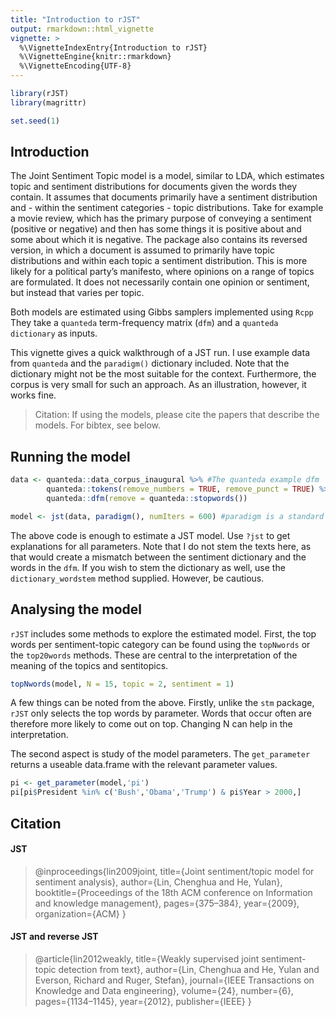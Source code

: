 ```yaml
---
title: "Introduction to rJST"
output: rmarkdown::html_vignette
vignette: >
  %\VignetteIndexEntry{Introduction to rJST}
  %\VignetteEngine{knitr::rmarkdown}
  %\VignetteEncoding{UTF-8}
---
```


```r
library(rJST)
library(magrittr)

set.seed(1)
```

## Introduction

The Joint Sentiment Topic model is a model, similar to LDA, which estimates topic and sentiment distributions for documents given the words they contain. It assumes that documents primarily have a sentiment distribution and - within the sentiment categories - topic distributions. Take for example a movie review, which has the primary purpose of conveying a sentiment (positive or negative) and then has some things it is positive about and some about which it is negative. The package also contains its reversed version, in which a document is assumed to primarily have topic distributions and within each topic a sentiment distribution. This is more likely for a political party's manifesto, where opinions on a range of topics are formulated. It does not necessarily contain one opinion or sentiment, but instead that varies per topic.

Both models are estimated using Gibbs samplers implemented using `Rcpp` They take a `quanteda` term-frequency matrix (`dfm`) and a `quanteda dictionary` as inputs.

This vignette gives a quick walkthrough of a JST run. I use example data from `quanteda` and the `paradigm()` dictionary included. Note that the dictionary might not be the most suitable for the context. Furthermore, the corpus is very small for such an approach. As an illustration, however, it works fine.

> Citation: If using the models, please cite the papers that describe the models. For bibtex, see below.

## Running the model

```r
data <- quanteda::data_corpus_inaugural %>% #The quanteda example dfm
        quanteda::tokens(remove_numbers = TRUE, remove_punct = TRUE) %>%
        quanteda::dfm(remove = quanteda::stopwords())

model <- jst(data, paradigm(), numIters = 600) #paradigm is a standard sentiment dictionary included in the package, it is however rather tailored towards reviews. For a similar political corpus a diferent dictionary might be more sensible.
```

The above code is enough to estimate a JST model. Use `?jst` to get explanations for all parameters. Note that I do not stem the texts here, as that would create a mismatch between the sentiment dictionary and the words in the `dfm`. If you wish to stem the dictionary as well, use the `dictionary_wordstem` method supplied. However, be cautious.

## Analysing the model

`rJST` includes some methods to explore the estimated model. First, the top words per sentiment-topic category can be found using the `topNwords` or the `top20words` methods. These are central to the interpretation of the meaning of the topics and sentitopics.

```r
topNwords(model, N = 15, topic = 2, sentiment = 1)
```

A few things can be noted from the above. Firstly, unlike the `stm` package, `rJST` only selects the top words by parameter. Words that occur often are therefore more likely to come out on top. Changing N can help in the interpretation.

The second aspect is study of the model parameters. The `get_parameter` returns a useable data.frame with the relevant parameter values. 

```r
pi <- get_parameter(model,'pi')
pi[pi$President %in% c('Bush','Obama','Trump') & pi$Year > 2000,]
```

## Citation

#### JST

> @inproceedings{lin2009joint,
  title={Joint sentiment/topic model for sentiment analysis},
  author={Lin, Chenghua and He, Yulan},
  booktitle={Proceedings of the 18th ACM conference on Information and knowledge management},
  pages={375--384},
  year={2009},
  organization={ACM}
}

#### JST and reverse JST

> @article{lin2012weakly,
  title={Weakly supervised joint sentiment-topic detection from text},
  author={Lin, Chenghua and He, Yulan and Everson, Richard and Ruger, Stefan},
  journal={IEEE Transactions on Knowledge and Data engineering},
  volume={24},
  number={6},
  pages={1134--1145},
  year={2012},
  publisher={IEEE}
}
